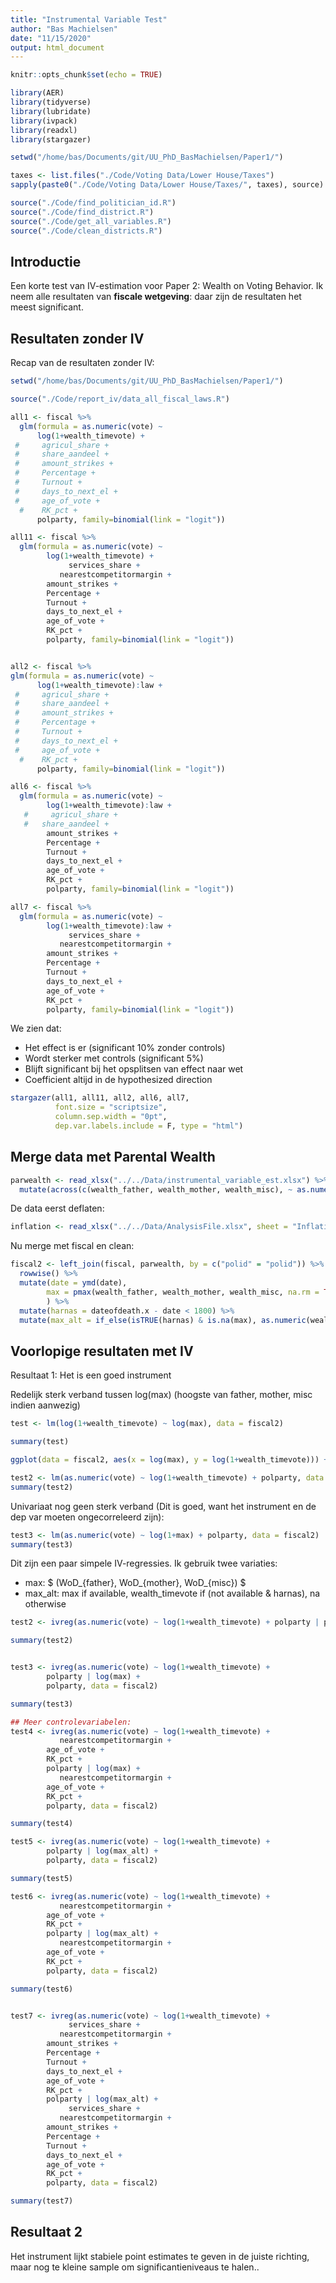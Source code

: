 ```yaml
---
title: "Instrumental Variable Test"
author: "Bas Machielsen"
date: "11/15/2020"
output: html_document
---
```


```r
knitr::opts_chunk$set(echo = TRUE)

library(AER)
library(tidyverse)
library(lubridate)
library(ivpack)
library(readxl)
library(stargazer)

setwd("/home/bas/Documents/git/UU_PhD_BasMachielsen/Paper1/")

taxes <- list.files("./Code/Voting Data/Lower House/Taxes") 
sapply(paste0("./Code/Voting Data/Lower House/Taxes/", taxes), source)

source("./Code/find_politician_id.R")
source("./Code/find_district.R")
source("./Code/get_all_variables.R")
source("./Code/clean_districts.R")

```

## Introductie

Een korte test van IV-estimation voor Paper 2: Wealth on Voting Behavior. Ik neem alle resultaten van **fiscale wetgeving**: daar zijn de resultaten het meest significant. 

## Resultaten zonder IV

Recap van de resultaten zonder IV:

```r
setwd("/home/bas/Documents/git/UU_PhD_BasMachielsen/Paper1/")

source("./Code/report_iv/data_all_fiscal_laws.R")
```

```r
all1 <- fiscal %>%
  glm(formula = as.numeric(vote) ~
      log(1+wealth_timevote) +
 #     agricul_share + 
 #     share_aandeel + 
 #     amount_strikes +
 #     Percentage +
 #     Turnout +
 #     days_to_next_el +
 #     age_of_vote +
  #    RK_pct +
      polparty, family=binomial(link = "logit"))

all11 <- fiscal %>%
  glm(formula = as.numeric(vote) ~
        log(1+wealth_timevote) +
             services_share + 
           nearestcompetitormargin + 
        amount_strikes +
        Percentage +
        Turnout +
        days_to_next_el +
        age_of_vote +
        RK_pct +
        polparty, family=binomial(link = "logit"))


all2 <- fiscal %>%
glm(formula = as.numeric(vote) ~
      log(1+wealth_timevote):law +
 #     agricul_share + 
 #     share_aandeel + 
 #     amount_strikes +
 #     Percentage +
 #     Turnout +
 #     days_to_next_el +
 #     age_of_vote +
  #    RK_pct +
      polparty, family=binomial(link = "logit"))

all6 <- fiscal %>%
  glm(formula = as.numeric(vote) ~
        log(1+wealth_timevote):law +
   #     agricul_share + 
   #   share_aandeel + 
        amount_strikes +
        Percentage +
        Turnout +
        days_to_next_el +
        age_of_vote +
        RK_pct +
        polparty, family=binomial(link = "logit"))

all7 <- fiscal %>%
  glm(formula = as.numeric(vote) ~
        log(1+wealth_timevote):law +
             services_share + 
           nearestcompetitormargin + 
        amount_strikes +
        Percentage +
        Turnout +
        days_to_next_el +
        age_of_vote +
        RK_pct +
        polparty, family=binomial(link = "logit"))
```

We zien dat:

 - Het effect is er (significant 10% zonder controls)
 - Wordt sterker met controls (significant 5%)
 - Blijft significant bij het opsplitsen van effect naar wet
 - Coefficient altijd in de hypothesized direction
 
 
```r
stargazer(all1, all11, all2, all6, all7,
          font.size = "scriptsize", 
          column.sep.width = "0pt", 
          dep.var.labels.include = F, type = "html")

```

## Merge data met Parental Wealth

```r
parwealth <- read_xlsx("../../Data/instrumental_variable_est.xlsx") %>%
  mutate(across(c(wealth_father, wealth_mother, wealth_misc), ~ as.numeric(.x)))
```

De data eerst deflaten:

```r
inflation <- read_xlsx("../../Data/AnalysisFile.xlsx", sheet = "InflationGDP")
```


Nu merge met fiscal en clean:

```r
fiscal2 <- left_join(fiscal, parwealth, by = c("polid" = "polid")) %>%
  rowwise() %>%
  mutate(date = ymd(date), 
        max = pmax(wealth_father, wealth_mother, wealth_misc, na.rm = TRUE)
        ) %>%
  mutate(harnas = dateofdeath.x - date < 1800) %>%
  mutate(max_alt = if_else(isTRUE(harnas) & is.na(max), as.numeric(wealth_timevote), max))
```


## Voorlopige resultaten met IV

Resultaat 1: Het is een goed instrument


Redelijk sterk verband tussen log(max) (hoogste van father, mother, misc indien aanwezig)

```r
test <- lm(log(1+wealth_timevote) ~ log(max), data = fiscal2)

summary(test)

ggplot(data = fiscal2, aes(x = log(max), y = log(1+wealth_timevote))) + geom_point()

test2 <- lm(as.numeric(vote) ~ log(1+wealth_timevote) + polparty, data = fiscal2)
summary(test2)
```


Univariaat nog geen sterk verband (Dit is goed, want het instrument en de dep var moeten ongecorreleerd zijn): 
```r
test3 <- lm(as.numeric(vote) ~ log(1+max) + polparty, data = fiscal2)
summary(test3)
```

Dit zijn een paar simpele IV-regressies. Ik gebruik twee variaties:

 - max: $ \max(WoD_{father}, WoD_{mother}, WoD_{misc}) $
 - max_alt: max if available, wealth_timevote if (not available & harnas), na otherwise
 
 
```r

test2 <- ivreg(as.numeric(vote) ~ log(1+wealth_timevote) + polparty | polparty + log(1+max), data = fiscal2)

summary(test2)


test3 <- ivreg(as.numeric(vote) ~ log(1+wealth_timevote) +
        polparty | log(max) + 
        polparty, data = fiscal2)

summary(test3)

## Meer controlevariabelen:
test4 <- ivreg(as.numeric(vote) ~ log(1+wealth_timevote) + 
           nearestcompetitormargin + 
        age_of_vote + 
        RK_pct +
        polparty | log(max) + 
           nearestcompetitormargin + 
        age_of_vote +
        RK_pct +
        polparty, data = fiscal2)

summary(test4)

```


```r

test5 <- ivreg(as.numeric(vote) ~ log(1+wealth_timevote) +
        polparty | log(max_alt) + 
        polparty, data = fiscal2)

summary(test5)

test6 <- ivreg(as.numeric(vote) ~ log(1+wealth_timevote) + 
           nearestcompetitormargin + 
        age_of_vote + 
        RK_pct +
        polparty | log(max_alt) + 
           nearestcompetitormargin + 
        age_of_vote +
        RK_pct +
        polparty, data = fiscal2)

summary(test6)


test7 <- ivreg(as.numeric(vote) ~ log(1+wealth_timevote) +
             services_share + 
           nearestcompetitormargin + 
        amount_strikes +
        Percentage +
        Turnout +
        days_to_next_el +
        age_of_vote +
        RK_pct +
        polparty | log(max_alt) +
             services_share + 
           nearestcompetitormargin + 
        amount_strikes +
        Percentage +
        Turnout +
        days_to_next_el +
        age_of_vote +
        RK_pct +
        polparty, data = fiscal2)

summary(test7)
```

## Resultaat 2

Het instrument lijkt stabiele point estimates te geven in de juiste richting, maar nog te kleine sample om significantieniveaus te halen.. 